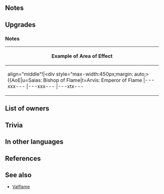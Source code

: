 {{SkillPage Tabs}}{{Weapon Infobox
|tagid=SID_軍神の書
|weaponType=Blue Tome
|weaponName=Wargod's Tome
|might=14
|range=2
|effect=At start of turn, inflicts Atk/Res-4 on foes in cardinal directions with Res < unit's Res through their next actions.
|cost=400
|exclusive=true
|userVersion1=Closed
|userVersion2=Open
|userVersion3=Gleam Closed
|userVersion4=Gleam Open
|statModifiers=0,14,0,0,0
|required=Shine
|refinePaths=default
|refineSP=400
|refineMedals=500
|refineDews=200
|upgradedEffect=At start of turn, inflicts Atk/Res-5 on foes within 3 columns or 3 rows centered on unit through their next actions.
|effectSkill1=Grants bonus to unit's Atk = total penalties on foe during combat.
|iconSkill1=Weakness Atk W.png
|tagidExtraSkill1=撃
|SE=se_effect_light05.flac
|properties=random_owner
}}
==Notes==
{{Ploy interaction}}
==Upgrades==
{{Weapon Upgrade List}}
===Notes===
{{Penalties}}
{|class="wikitable default mw-collapsible" 
!align="middle"|Example of Area of Effect
|-
|align="middle"!|<div style="max-width:450px;margin: auto;>{{AoE|u=Saias: Bishop of Flame|t=Arvis: Emperor of Flame
|---xxx---
|---xxx---
|---xtx---
|xxxxxxxxx
|xxxxuxxxx
|xxxxxxxxx
|---xxx---
|---xxx---
|---xxx---
}}</div>
|}
{{BonusesToAtkFoePenalty}}
==List of owners==
{{Skill Hero List}}
==Trivia==
{{Rsn|弱撃R|Weakness Atk R}}
==In other languages==
{{OtherLanguages
|japanese=軍神の書
|german=Kriegsgott-Buch
|spanishEU=Dios de la guerra
|spanishLA=Dios de la guerra
|french=Tome guerrier
|italian=Tomo di guerra
|chineseTW=軍神之書
|portuguese=Tomo de guerra
}}
==References==
<references/>
==See also==
* [[Valflame]]
{{Weapons Navbox}}